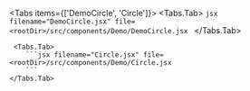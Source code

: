 

<DemoContainer>
    <DemoCircle/>
</DemoContainer>

<Tabs items={['DemoCircle', 'Circle']}>
    <Tabs.Tab>
        ```jsx filename="DemoCircle.jsx" file=<rootDir>/src/components/Demo/DemoCircle.jsx
        ```
    </Tabs.Tab>

     <Tabs.Tab>
        ```jsx filename="Circle.jsx" file=<rootDir>/src/components/Demo/Circle.jsx
        ```
    </Tabs.Tab>
</Tabs>

